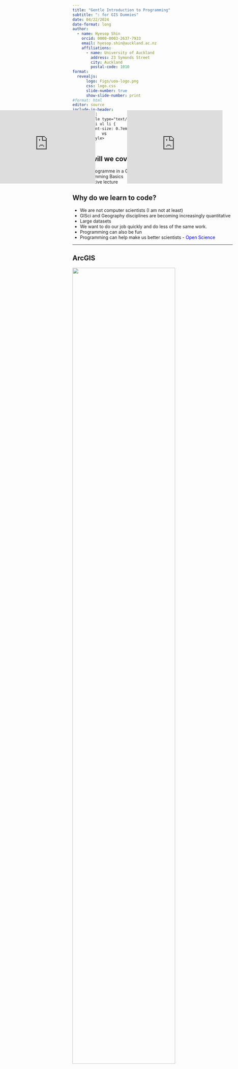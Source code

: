 ```yaml
---
title: "Gentle Introduction to Programming"
subtitle: ": for GIS Dummies"
date: 04/22/2024
date-format: long
author:
  - name: Hyesop Shin
    orcid: 0000-0003-2637-7933
    email: hyesop.shin@auckland.ac.nz
    affiliations:
      - name: University of Auckland
        address: 23 Symonds Street
        city: Auckland
        postal-code: 1010
format: 
  revealjs:
      logo: Figs/uoa-logo.png
      css: logo.css
      slide-number: true
      show-slide-number: print
#format: html
editor: source
include-in-header:
  - text: |
      <style type="text/css">
      ul li ul li {
        font-size: 0.7em;
      }
      </style>
---
```


## What will we cover?

* Why programme in a GIS course?
* Programming Basics
* Interactive lecture

## Why do we learn to code?

* We are not computer scientists (I am not at least)
* GISci and Geography disciplines are becoming increasingly quantitative
* Large datasets
* We want to do our job quickly and do less of the same work.
* Programming can also be fun
* Programming can help make us better scientists - <span style="color:blue;">Open Science</span>


---

###

::: {.panel-tabset}

## ArcGIS

![](Figs/Interpolation-IDW-ArcGIS-Pro.jpg){width="80%"}

## Programming

Example: `Python`

```r
#| out.width="200%"
knitr::include_graphics("Figs/iteration.png")
```


## 진짜예시 
haha

:::


## What is a computer?

```r
knitr::include_graphics("Figs/computer-diagram.png")
```

---

![](Figs/python_process.jpg)

## What are computers <span style="color:blue;">good</span> at?
Given the definition above, it may be clear that computers are in some ways quite simple, and as a result there are certain tasks where computers excel. 

 
Tasks computers are good at include:

* well-defined tasks
* data storage and manipulation
* repetitive calculations
* processing data or instructions


## What are computers <span style="color:#A23F29;">bad</span> at?
:::: {.columns .incremental}

::: {.column width="50%"}
* Abstract or poorly defined tasks

```python
print("Python" > "R")
```

:::

::: {.column width="50%"}
- Tasks requiring impossible computing power (intractable tasks)

```python
## True Pi
3.14159265358979323846264338327


>>> from mpmath import mp
>>> mp.dps = 20    # set number of digits
>>> print(mp.pi)
3.1415926535897932385
```
:::
::::


## We need to be less poetic 
and become more direct to the point

<iframe src="https://giphy.com/embed/HKwXmH6TyFtFUaTSHn" width="800" height="600" frameBorder="0" class="giphy-embed" allowFullScreen></iframe><p><a href="https://giphy.com/gifs/nbclawandorder-season-2-nbc-organized-crime-HKwXmH6TyFtFUaTSHn"></a></p>



## Why Python?

---

### 1. Python is widely used

* Python being 1st in a row in programming ([TIOBE Rank](https://www.tiobe.com/tiobe-index/))

```r
knitr::include_graphics("Figs/rank.png")
```

---

### 2. Python is open
* Open as in
    - free of charge
    - as in access (download and run)
    - over time
    - not closed
    - reuse and change
    - any place (platform) and for everyone

---

### 3. Python is approachable

<iframe src="https://giphy.com/embed/NaboQwhxK3gMU" width="480" height="270" frameBorder="0" class="giphy-embed" allowFullScreen></iframe><p><a href="https://giphy.com/gifs/posts-karma-NaboQwhxK3gMU"></a></p>

* Modern interpreted languages (Python) – Code is interpreted line-by-line via a programme
* Translating high-level human readable code to machine readable code
* Scripting
    - Only need snippets of code
    - Can perform jobs quickly
    - Ideal for GIS jobs

---

### 4. Python is connected    

* Geographic Information Systems (GIS) software such as QGIS or ArcGIS now include a Python interpreter built in to the software
* Can customise solutions for your specific data analysis needs
    

---

### The War of Coding

![](Figs/R_Python.jpeg)

::: {style="font-size: 70%;"}
FYI: We have plenty of Geocomputation courses in postgraduate courses!
<br>
R & Python both have specialties.
<br>
I am an R enthusiast
:::


## Interactive show and do with Python

What we will cover:

* Variables
* Loops and basic conditionals
* Functions
* Geopandas



## How will we cover it?

* Jupyter lab / Notebook
* <p><b><span style="color:blue;">Google Colab</span></b></p>
    - "Another" Free service provided by Google
    - Live code, text and graphics in one place
    - Compatible with multiple languages
    - Can build your own specialist 'environments'

![](Figs/colab.png){.absolute top=100 right=150 width="200" height="200"}



## 
&nbsp;  

### Let's Take a Quality Break!{style="text-align: center;"}

&nbsp;  

Make sure you are well set up with Google Colab using the URL below:
<center>https://colab.research.google.com </center>



## Basic Programming Concepts 
We will cover:

* Simple Python maths
* Functions
* `for` loops
* Conditional Statements
* Import files



## Simple Python maths

::: {style="font-size: 250%;"}

```python 

1 + 1

5 * 7

2**3
```
:::

---

### Simple Python maths - answers

::: {style="font-size: 250%;"}

```python
#| echo: true

1 + 1

5 * 7

2**3
```

:::

---

### Strings

::: {style="font-size: 150%;"}

```python
print("hello world") # print strings

len("hello world") # to count text in Python Shell
print(len("hello world")) # in Google Colab
```

:::

## Maths with modules

::: {style="font-size: 150%;"}

```python
sin(3)
sqrt(4)
```

&nbsp;  
&nbsp; 

Did you get the result you expected?

:::

---

### Facing Errors can be daunting

```
sin(3)
---------------------------------------------------------------------------
NameError                                 Traceback (most recent call last)
<ipython-input-1-acdde95a6016> in <cell line: 1>()
----> 1 sin(3)
NameError: name 'sin' is not defined
```


```
---------------------------------------------------------------------------
NameError                                 Traceback (most recent call last)
<ipython-input-2-317e033d29d5> in <cell line: 1>()
----> 1 sqrt(4)

NameError: name 'sqrt' is not defined
```

&nbsp; 
Python can’t calculate square roots or do basic trigonometry? Of course it can, but we need one more step.


---

### Solution


```python
#| echo: true
import math

math.sin(3)
math.sqrt(4)
```

Well done! You have just managed to use a `math` module too!

---

### Combining Functions

Functions can also be combined. 
The `print()` function returns values within the parentheses as text on the screen. 
Let’s print the value of the square root of four.

```python
print(math.sqrt(4))
```

&nbsp;

```python
print("The square root of 4 is", math.sqrt(4))
```



## Variables
A <span style="color:blue;">**variable**</span> can be used to store values calculated in expressions and used for other calculations


```python
#| echo: true

temp_celsius = 10.0

print(temp_celsius)
```

---

### Data types
* A <span style="color:blue;">*data type*</span> determines the characteristics of data in a programme
* Basic data types in Python.

| Data type name | Data type            | Example |
|----------------|----------------------|---------|
| `int`            | Whole integer values | 4       |
| `float`          | Decimal values       | 3.1415  |
| `str`            | Character strings    | 'Freezing'   |
| `bool`           | True/false values    | True    |

---

### Data types

```python
#| echo: true

weatherForecast = "Freezing"
type(weatherForecast)

```



## Lists and Indices

---

### Lists
When we have more clothes/items we would like to align similar types of clothes into a drawer

![](Figs/drawer.png){fig-align="center"}

---

### List Example 1

::: {style="font-size: 150%;"}

```python
top = ["socks", "underwear", "handkerchief"]
middle = ["T-shirts", "Pajamas", "Trousers", "Shorts"]
bottom = [30, 73, 100, 62]

print(top[0])
print(min(bottom))
```

```
socks
```
:::

---

### List Example 2

Let’s first create a list of selected station_name values and print it to the screen.

```python
#| echo: true

station_names = [
    "Britomart",
    "Ōrākei",
    "Meadowbank",
    "Purewa",
    "Glen Innes",
    "Tamaki",
    "Panmure",
    "Sylvia Park"
]

station_names
```

```python
#| echo: true
type(station_names)
```

---

### Index values
To access an individual value in the list we need to use an **index** value.

```python
#| echo: true

station_names[1]
```

Python returns 'Ōrākei' instead of 'Britomart'. Can anybody guess why?

---

### Index values

```python
#| echo: true
station_names[-1]
station_names[-8]
```

---

### Modifying list values

```python
#| echo: true
station_names[-1] = 'Shopping Mall'
station_names

station_names.reverse()
station_names

station_names.append("new station")
print(station_names)
```

---

### <span style="color:green;">Your Turn!</span>
1. Define `station_names` in your environment
2. Add **Otahuhu, Middlemore, Papatoetoe, Puhinui, Manukau** as a list (you can Google "Auckland Eastern Line" and find the Wikipedia)
3. Assign that in your environment as `more_eastern`
4. This time, try `extend` to combine the two lists


```python
station_names = ["Britomart", "Ōrākei", "Meadowbank", "Purewa", 
  "Glen Innes", "Tamaki", "Panmure", "Sylvia Park"]
```

## Documentation
* At this point, you might think, *Hang on, do I have to memorise everything?*
* The answer is **NO**
* If you are stuck, visit https://www.python.org/doc
* Google your problem
* ~~ChatGPT~~, ~~Gemini~~




## `for` loop
* Loops allow parts of code to be repeated some number of times
* Iterates over all of the items in a Python list and performing a calculation on each item.


<div id="contentframe" style="position:absolute; top: 400px; left: 0px;">
<iframe src="https://giphy.com/embed/ifMxbaTDxAi3kUraHa" width="300" height="230" frameBorder="0" class="giphy-embed" allowFullScreen></iframe>
 </div>

<div id="contentframe" style="position:absolute; top: 450px; left: 320px;">
vs
</div>

<div id="contentframe" style="position:absolute; top: 400px; left: 400px;">
<iframe src="https://giphy.com/embed/ZB1snEzf9Njveo73w2" width="300" height="230" frameBorder="0" class="giphy-embed" allowFullScreen></iframe>
</div>


---

### Hand-picked works: When we do loops manually
<span style="color:red;">Bad example</span>

```python
#| echo: true

station_names = [
    "Britomart",
    "Ōrākei",
    "Meadowbank",
    "Purewa",
    "Glen Innes",
    "Tamaki",
    "Panmure",
    "Sylvia Park"
]

```


```python
#| echo: true
station_names[0]
station_names[1]
```

---

### for loop: concept

```python
for variable in collection:
        do things with variable
```
Let’s break down the code above to see some essential aspect of for loops:

* The `variable` can be any name you like.
* The statement of the `for` loop must end with a :
* The code that should be executed as part of the loop must be indented beneath the `for` loop statement. The typical indentation is 4 spaces.
* There is no additional special word needed to end the loop, you simply change the indentation back to normal.

In summary, `for` loops are useful to repeat some part of the code a finite number of times.

---

### Your daily for loop

```python
for day in my_life:
    wake_up()
    take_shower()
    eat_breakfast()
    brush_teeth()
    ride_beam()
    come_to_lecture()
    ...
```

![](Figs/iteration.jpeg){.absolute top=150 right=-90 width=70%}

---

### for loop: an example

```python
#| echo: true

for name in station_names:
    print(name)
```

---

### Different example

```python
european_cities = ["Amsterdam", "Brussels", "London", "Rome"]

for city in european_cities:
    print(city)
```

---

### Examples using `range`

```python
#| echo: true

for value in range(5):
    print(value)
```

---

### Examples using `range`

```python
#| echo: true

group1 = [1, 3, 5]
group2 = [0, 1, 2]

for i in range(2):
    print(group1[i], group2[i])
```

---

### Your Turn!

::: {style="font-size: 200%;"}

```python
cities = ["Helsinki", "Stockholm", "Oslo", "Reykjavik", "Copenhagen"]
countries = ["Finland", "Sweden", "Norway", "Iceland", "Denmark"]

```
:::

* The indices of the cities and countries are in the same order
* For example, Helsinki and Finland are in index 0
* Create a `for` loop that describes something like *Helsinki is the capital of Finland*


---

### Examples using two lists - Answers

```python

for i in range(5):
    print(cities[i], "is the capital of", countries[i])
    
for i in range(len(cities)):
    print(cities[i], "is the capital of", countries[i])
```

&nbsp; 

```
Helsinki is the capital of Finland
Stockholm is the capital of Sweden
Oslo is the capital of Norway
Reykjavik is the capital of Iceland
Copenhagen is the capital of Denmark
```



## Conditional statements
* We will learn how to make choices in our code using conditional statements (`if`, `else`) and Boolean values (`True`, `False`).
* Conditional statements can change the code behaviour based on certain conditions. 
* The idea is simple: **IF** a condition is met, **THEN** a set of actions is performed.

---

### if else Example 1

::: {style="font-size: 200%;"}

```python
temperature = 17

if temperature > 25:
    print("it is hot!")
else:
    print("it is not hot!")
    
print(temperature)    
```

```
it is not hot
```
:::

---

### if else Example 2

::: {style="font-size: 200%;"}

```python
temperature = 30

if temperature > 25:
    print("it is hot!")
else:
    print("it is not hot!")
    
print(temperature)    
```

```
it is hot
```
:::

---

### `if` statement without `else`

* The code indented under the if-statement is not executed if the condition is not True. Instead, code under the else-statement gets executed.
* How about if without else?


::: {style="font-size: 140%;"}

```python
temperature = 17

if temperature > 25:
    print(temperature, "is greater than 25")
```

:::

---

### Conditional operator

::: {style="font-size: 140%;"}

```python
weather = "rain"

if weather == "rain":
    print("Wear a raincoat!")
else:
    print("No raincoat needed.")
```

```
Wear a raincoat!
```

:::

---

### Comparison operators

| Operator | Description              |
|----------|--------------------------|
| <        | Less than                |
| <=       | Less than or equal to    |
| ==       | Equal to                 |
| >=       | Greater than or equal to |
| >        | Greater than             |
| !=       | Not equal to             |

---

### Boolean values

* Comparison operations yield Boolean values (`True` or `False`). 
* In Python, the words True and False are reserved for these Boolean values, and can’t be used for anything else.

::: {style="font-size: 140%;"}

```python
temperature > 25
```
```
False
```
:::

---

<!--
### if, elif and else

::: {style="font-size: 70%;"}
* We can link several conditions together using the “else if” -statement `elif.` 
* Python checks the `elif` and else statements only if previous conditions were False. 
* You can have multiple `elif` statements to check for additional conditions.

:::


::: {style="font-size: 120%;"}

```python
temperature = -3

if temperature > 0:
    print(temperature, "degrees celsius is above freezing")
elif temperature == 0:
    print(temperature, "degrees celsius is at the freezing point")
else:
    print(temperature, "degrees celsius is below freezing")
```

```
-3 degrees celsius is below freezing
```
:::

---
-->

## Combinations
### Combining conditions

* We can also use and and or to combine multiple conditions on boolean values

| Keyword | Example | Description                   |
|---------|---------|-------------------------------|
| and     | a and b | True if both a and b are True |
| or      | a or b  | True if either a or b is True |


```python
weather = "rain"
wind_speed = 14
comfort_limit = 10

# If it is windy or raining, print "stay at home",
# otherwise (else) print "go out and enjoy the weather!"
if (weather == "rain") or (wind_speed >= comfort_limit):
    print("Just stay at home")
else:
    print("Go out and enjoy the weather! :)")
```

```
Just stay at home
```

---

### Combining for-loops and conditional statements
* We can also combine for-loops and conditional statements. 
* Let’s iterate over a list of temperatures, and check if the temperature is hot or not


```python
temperatures = [0, 12, 17, 28, 30]

# For each temperature, if the temperature is greater than 25, print "..is hot"
for temperature in temperatures:
    if temperature > 25:
        print(temperature, "is hot")
    else:
        print(temperature, "is not hot")
```

```python
0 is not hot
12 is not hot
17 is not hot
28 is hot
30 is hot
```


## Summary - What have we learned?

::: {.incremental}
* Programming is not too difficult than you think. They are easy to understand and share (and fun!)
* Programmes keep a log of the changes you make to your programmes - open science
* Python is one of the popular programming languages - we are going to nail this!
* Basics of Python
   - Basic programming
   - Fucntions
   - for loops
   - Conditional statements
   - Combos of the above

:::


## Next week
* How to import spreadsheet data
* How to clean and use data
* How to play with GIS data


## Thanks! <br> Q & A{style="text-align: center;"}


<div class="center-link" style="width:960px">
  <iframe allow="fullscreen" frameBorder="0" height="480" src="https://giphy.com/embed/PwSkiR02N3960AC5c1/video" width="840"></iframe>
</div>

